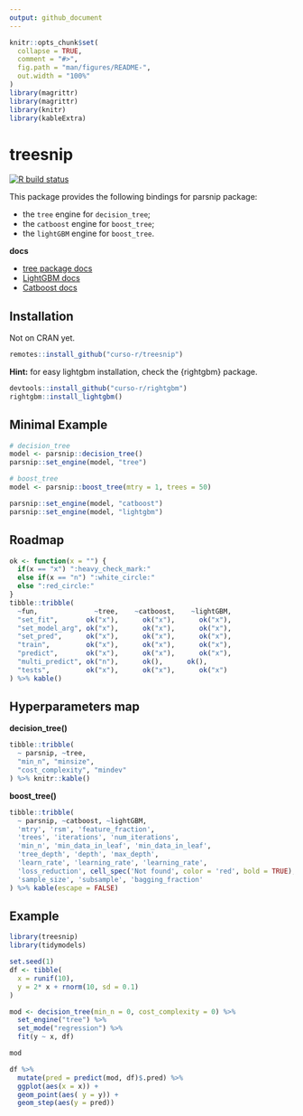 ```yaml
---
output: github_document
---
```


<!-- README.md is generated from README.Rmd. Please edit that file -->

```r
knitr::opts_chunk$set(
  collapse = TRUE,
  comment = "#>",
  fig.path = "man/figures/README-",
  out.width = "100%"
)
library(magrittr)
library(magrittr)
library(knitr)
library(kableExtra)
```

# treesnip

<!-- badges: start -->
[![R build status](https://github.com/curso-r/treesnip/workflows/R-CMD-check/badge.svg)](https://github.com/curso-r/treesnip)
<!-- badges: end -->

This package provides the following bindings for parsnip package:

- the `tree` engine for `decision_tree`;
- the `catboost` engine for `boost_tree`;
- the `lightGBM` engine for `boost_tree`.

**docs**

- [tree package docs](https://cran.r-project.org/web/packages/tree/tree.pdf)
- [LightGBM docs](https://lightgbm.readthedocs.io/)
- [Catboost docs](https://catboost.ai/docs/)

## Installation

Not on CRAN yet.

``` r
remotes::install_github("curso-r/treesnip")
```

**Hint:** for easy lightgbm installation, check the {rightgbm} package.

```r
devtools::install_github("curso-r/rightgbm")
rightgbm::install_lightgbm()
```


## Minimal Example

``` r
# decision_tree
model <- parsnip::decision_tree()
parsnip::set_engine(model, "tree")

# boost_tree
model <- parsnip::boost_tree(mtry = 1, trees = 50)

parsnip::set_engine(model, "catboost")
parsnip::set_engine(model, "lightgbm")
```


## Roadmap

```r
ok <- function(x = "") {
  if(x == "x") ":heavy_check_mark:"
  else if(x == "n") ":white_circle:"
  else ":red_circle:"
}
tibble::tribble(
  ~fun,              ~tree,    ~catboost,    ~lightGBM,
  "set_fit",       ok("x"),      ok("x"),      ok("x"),
  "set_model_arg", ok("x"),      ok("x"),      ok("x"),
  "set_pred",      ok("x"),      ok("x"),      ok("x"),
  "train",         ok("x"),      ok("x"),      ok("x"),
  "predict",       ok("x"),      ok("x"),      ok("x"),
  "multi_predict", ok("n"),      ok(),      ok(),
  "tests",         ok("x"),      ok("x"),      ok("x")
) %>% kable() 
```


## Hyperparameters map

**decision_tree()**

```r
tibble::tribble(
  ~ parsnip, ~tree, 
  "min_n", "minsize",
  "cost_complexity", "mindev"
) %>% knitr::kable()
```

**boost_tree()**

```r
tibble::tribble(
  ~ parsnip, ~catboost, ~lightGBM,
  'mtry', 'rsm', 'feature_fraction',
  'trees', 'iterations', 'num_iterations',
  'min_n', 'min_data_in_leaf', 'min_data_in_leaf',
  'tree_depth', 'depth', 'max_depth',
  'learn_rate', 'learning_rate', 'learning_rate',
  'loss_reduction', cell_spec('Not found', color = 'red', bold = TRUE), 'min_gain_to_split',
  'sample_size', 'subsample', 'bagging_fraction'
) %>% kable(escape = FALSE) 
```


## Example

```r
library(treesnip)
library(tidymodels)

set.seed(1)
df <- tibble(
  x = runif(10), 
  y = 2* x + rnorm(10, sd = 0.1)
)

mod <- decision_tree(min_n = 0, cost_complexity = 0) %>%
  set_engine("tree") %>%
  set_mode("regression") %>% 
  fit(y ~ x, df)

mod

df %>% 
  mutate(pred = predict(mod, df)$.pred) %>% 
  ggplot(aes(x = x)) +
  geom_point(aes( y = y)) +
  geom_step(aes(y = pred))
```




